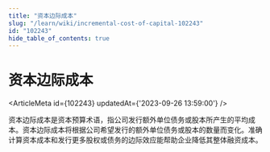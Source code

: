 ```yaml
---
title: "资本边际成本"
slug: "/learn/wiki/incremental-cost-of-capital-102243"
id: "102243"
hide_table_of_contents: true
---
```



# 资本边际成本

<ArticleMeta id={102243} updatedAt={'2023-09-26 13:59:00'} />
<div className='border-solid border-b border-t-0 my-4 border-[var(--ifm-color-gray-300)]' />

资本边际成本是资本预算术语，指公司发行额外单位债务或股本所产生的平均成本。资本边际成本将根据公司希望发行的额外单位债务或股本的数量而变化。准确计算资本成本和发行更多股权或债务的边际效应能帮助企业降低其整体融资成本。
